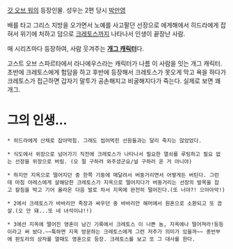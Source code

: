 {{{#!html
<embed src="http://www.youtube.com/v/gFTd2HqOXqU&color1=0xb1b1b1&color2=0xd0d0d0&hl=ko_KR&feature=player_embedded&fs=1" type="application/x-shockwave-flash" allowfullscreen="true" allowScriptAccess="always" width="640" height="385"></embed>
}}}
[[갓 오브 워]]의 등장인물.
성우는 2편 당시 [[박만영]]

배를 타고 그리스 지방을 오가면서 노예를 사고팔던 선장으로 에게해에서 히드라에게 잡혀서 위기에 처하고 덤으로 [[크레토스]]까지 나타나서 인생이 끝장난 사람.

매 시리즈마다 등장하여, 사람 웃겨주는 '''[[개그 캐릭터]]'''다.

고스트 오브 스파르타에서 라나에우스라는 캐릭터가 나름 이 사람을 잇는 개그 캐릭터. 초반에 크레토스에게 험담을 하고 후반에 등장해서 크레토스가 못오게 막고 욕을 하다가 크레토스가 접근하면 갑자기 말투가 공손해지고 비굴해지다가 죽는다. 실제로 보면 꽤 개그.

= 그의 인생... =
 * 히드라에게 산채로 잡아먹힘. 그래도 씹어먹힌 선원들과는 달리 죽지는 않았었다.

 * 식도에서 위장으로 넘어가기 직전에 크레토스가 나타나서 필요한 열쇠를 루팅하고 필요 없는 선장을 위장으로 버림. (오 절 구하러 와주셨군요/널 구하러 온 거 아니야)

 * 하지만 지옥으로 떨어지던 중 한쪽 기둥에 매달려서 버둥거리면서 어떻게든 버틴다. 그런데 마침 아레스에게 살해당한 크레토스가 지옥으로 떨어지다가 버둥거리는 선장의 발목을 잡고 칼침을 박고 기어 올라온 다음 발로 차서 지옥에 완전히 떨어진다.(또 너야?! 으아아악!)

 * 2에서 크레토스가 바바리안 족장과 싸우던 중 바바리안 해머에서 원혼으로 소환되고 또 끔살.(오 안 돼...또 네 녀석이냐!!)

 * 3에선 지옥에 떨어진 영혼이 남긴 기록에서 크레토스 이 나쁜 놈, 지옥에나 떨어져라!등등이라고 써 놨다.~~툭하면 지옥 방문하는 크레토스에게 그런 저주가 의미가 있을까~~ 종반부에 판도라의 상자를 열때도 영혼으로 등장. 크레토스를 보고 또 그 대사를 한다.
